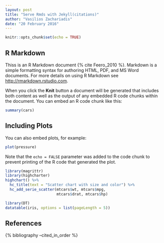 ```yaml
---
layout: post
title: "Serve Rmds with Jekyll(citations)"
author: "Vasilios Zachariadis"
date: "20 February 2016"
---
```


```r
knitr::opts_chunk$set(echo = TRUE)
```

## R Markdown

Thiss is an R Markdown document {% cite Feero_2010 %}. Markdown is a simple formatting syntax for authoring HTML, PDF, and MS Word documents. For more details on using R Markdown see <http://rmarkdown.rstudio.com>.

When you click the **Knit** button a document will be generated that includes both content as well as the output of any embedded R code chunks within the document. You can embed an R code chunk like this:

```r
summary(cars)
```

## Including Plots

You can also embed plots, for example:

```r
plot(pressure)
```

Note that the `echo = FALSE` parameter was added to the code chunk to prevent printing of the R code that generated the plot.

```r
library(magrittr)
library(highcharter)
highchart() %>% 
  hc_title(text = "Scatter chart with size and color") %>% 
  hc_add_serie_scatter(mtcars$wt, mtcars$mpg,
                       mtcars$drat, mtcars$hp)
```

```r
library(DT)
datatable(iris, options = list(pageLength = 5))
```

## References

{% bibliography --cited_in_order %}
